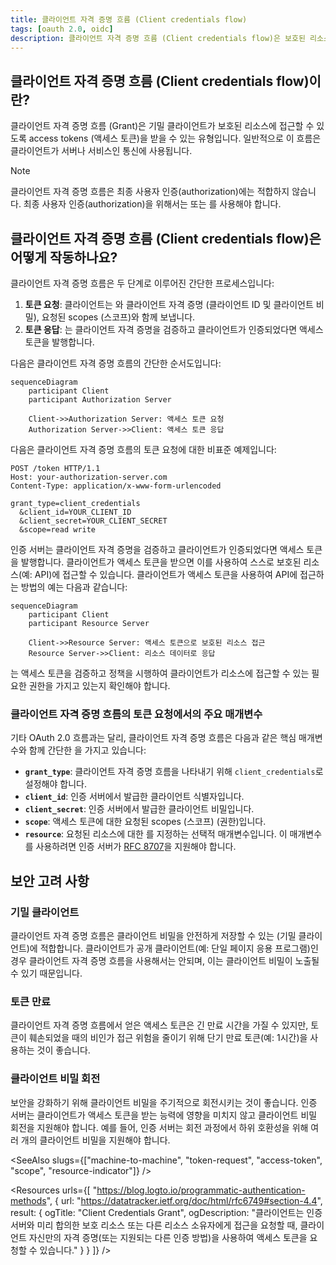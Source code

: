 ```yaml
---
title: 클라이언트 자격 증명 흐름 (Client credentials flow)
tags: [oauth 2.0, oidc]
description: 클라이언트 자격 증명 흐름 (Client credentials flow)은 보호된 리소스에 접근할 수 있도록 기밀 클라이언트가 access tokens (액세스 토큰)을 받도록 허용하는 OAuth 2.0 grant (OAuth 2.0 인증 수단) 유형입니다. 이는 machine-to-machine (서버-서버) 통신에 적합합니다.
---
```


## 클라이언트 자격 증명 흐름 (Client credentials flow)이란?

클라이언트 자격 증명 흐름 (Grant)은 기밀 클라이언트가 보호된 리소스에 접근할 수 있도록 <Ref slug="access-token">access tokens (액세스 토큰)</Ref>을 받을 수 있는 <Ref slug="oauth-2.0-grant" /> 유형입니다. 일반적으로 이 흐름은 클라이언트가 서버나 서비스인 <Ref slug="machine-to-machine" /> 통신에 사용됩니다.

> [!Note]
> 클라이언트 자격 증명 흐름은 최종 사용자 인증(authorization)에는 적합하지 않습니다. 최종 사용자 인증(authorization)을 위해서는 <Ref slug="authentication-request" /> 또는 <Ref slug="authorization-request" />를 사용해야 합니다.

## 클라이언트 자격 증명 흐름 (Client credentials flow)은 어떻게 작동하나요?

클라이언트 자격 증명 흐름은 두 단계로 이루어진 간단한 프로세스입니다:

1. **토큰 요청**: 클라이언트는 <Ref slug="token-request" />와 클라이언트 자격 증명 (클라이언트 ID 및 클라이언트 비밀), 요청된 <Ref slug="scope">scopes (스코프)</Ref>와 함께 보냅니다.
2. **토큰 응답**: <Ref slug="authorization-server" />는 클라이언트 자격 증명을 검증하고 클라이언트가 인증되었다면 액세스 토큰을 발행합니다.

다음은 클라이언트 자격 증명 흐름의 간단한 순서도입니다:

```mermaid
sequenceDiagram
    participant Client
    participant Authorization Server

    Client->>Authorization Server: 액세스 토큰 요청
    Authorization Server->>Client: 액세스 토큰 응답
```

다음은 클라이언트 자격 증명 흐름의 토큰 요청에 대한 비표준 예제입니다:

```http
POST /token HTTP/1.1
Host: your-authorization-server.com
Content-Type: application/x-www-form-urlencoded

grant_type=client_credentials
  &client_id=YOUR_CLIENT_ID
  &client_secret=YOUR_CLIENT_SECRET
  &scope=read write
```

인증 서버는 클라이언트 자격 증명을 검증하고 클라이언트가 인증되었다면 액세스 토큰을 발행합니다. 클라이언트가 액세스 토큰을 받으면 이를 사용하여 스스로 보호된 리소스(예: API)에 접근할 수 있습니다. 클라이언트가 액세스 토큰을 사용하여 API에 접근하는 방법의 예는 다음과 같습니다:

```mermaid
sequenceDiagram
    participant Client
    participant Resource Server

    Client->>Resource Server: 액세스 토큰으로 보호된 리소스 접근
    Resource Server->>Client: 리소스 데이터로 응답
```

<Ref slug="resource-server" />는 액세스 토큰을 검증하고 <Ref slug="access-control" /> 정책을 시행하여 클라이언트가 리소스에 접근할 수 있는 필요한 권한을 가지고 있는지 확인해야 합니다.

### 클라이언트 자격 증명 흐름의 토큰 요청에서의 주요 매개변수

기타 OAuth 2.0 흐름과는 달리, 클라이언트 자격 증명 흐름은 다음과 같은 핵심 매개변수와 함께 간단한 <Ref slug="token-request" />을 가지고 있습니다:

- **`grant_type`**: 클라이언트 자격 증명 흐름을 나타내기 위해 `client_credentials`로 설정해야 합니다.
- **`client_id`**: 인증 서버에서 발급한 클라이언트 식별자입니다.
- **`client_secret`**: 인증 서버에서 발급한 클라이언트 비밀입니다.
- **`scope`**: 액세스 토큰에 대한 요청된 <Ref slug="scope">scopes (스코프)</Ref> (권한)입니다.
- **`resource`**: 요청된 리소스에 대한 <Ref slug="resource-indicator" />를 지정하는 선택적 매개변수입니다. 이 매개변수를 사용하려면 인증 서버가 [RFC 8707](https://datatracker.ietf.org/doc/html/rfc8707)을 지원해야 합니다.

## 보안 고려 사항

### 기밀 클라이언트

클라이언트 자격 증명 흐름은 클라이언트 비밀을 안전하게 저장할 수 있는 <Ref slug="client" headingId="confidential-clients" /> (기밀 클라이언트)에 적합합니다. 클라이언트가 공개 클라이언트(예: 단일 페이지 응용 프로그램)인 경우 클라이언트 자격 증명 흐름을 사용해서는 안되며, 이는 클라이언트 비밀이 노출될 수 있기 때문입니다.

### 토큰 만료

클라이언트 자격 증명 흐름에서 얻은 액세스 토큰은 긴 만료 시간을 가질 수 있지만, 토큰이 훼손되었을 때의 비인가 접근 위험을 줄이기 위해 단기 만료 토큰(예: 1시간)을 사용하는 것이 좋습니다.

### 클라이언트 비밀 회전

보안을 강화하기 위해 클라이언트 비밀을 주기적으로 회전시키는 것이 좋습니다. 인증 서버는 클라이언트가 액세스 토큰을 받는 능력에 영향을 미치지 않고 클라이언트 비밀 회전을 지원해야 합니다. 예를 들어, 인증 서버는 회전 과정에서 하위 호환성을 위해 여러 개의 클라이언트 비밀을 지원해야 합니다.

<SeeAlso slugs={["machine-to-machine", "token-request", "access-token", "scope", "resource-indicator"]} />

<Resources
  urls={[
    "https://blog.logto.io/programmatic-authentication-methods",
    { 
      url: "https://datatracker.ietf.org/doc/html/rfc6749#section-4.4",
      result: {
        ogTitle: "Client Credentials Grant",
        ogDescription: "클라이언트는 인증 서버와 미리 합의한 보호 리소스 또는 다른 리소스 소유자에게 접근을 요청할 때, 클라이언트 자신만의 자격 증명(또는 지원되는 다른 인증 방법)을 사용하여 액세스 토큰을 요청할 수 있습니다."
      }
    }
  ]}
/>

